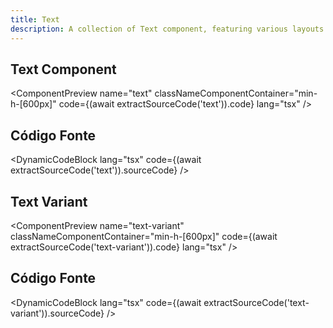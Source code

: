 ```yaml
---
title: Text
description: A collection of Text component, featuring various layouts for showcasing content
---
```



## Text Component

<ComponentPreview
  name="text"
  classNameComponentContainer="min-h-[600px]"
  code={(await extractSourceCode('text')).code}
  lang="tsx"
/>

## Código Fonte

<DynamicCodeBlock
  lang="tsx"
  code={(await extractSourceCode('text')).sourceCode}
/>

## Text Variant

<ComponentPreview
  name="text-variant"
  classNameComponentContainer="min-h-[600px]"
  code={(await extractSourceCode('text-variant')).code}
  lang="tsx"
/>

## Código Fonte

<DynamicCodeBlock
  lang="tsx"
  code={(await extractSourceCode('text-variant')).sourceCode}
/>
